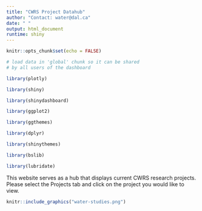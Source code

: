---
title: "CWRS Project Datahub"
author: "Contact: water@dal.ca"
date: " "
output: html_document
runtime: shiny
---

```{r setup, include=FALSE}
knitr::opts_chunk$set(echo = FALSE)
```

```{r global, include=FALSE}
# load data in 'global' chunk so it can be shared
# by all users of the dashboard

library(plotly)

library(shiny)

library(shinydashboard)

library(ggplot2)

library(ggthemes)

library(dplyr)

library(shinythemes)

library(bslib)

library(lubridate)
```

This website serves as a hub that displays current CWRS research projects. Please select the Projects tab and click on the project you would like to view. 

```{r img-with-knitr, echo=FALSE, fig.align='center', out.width='100%'}
knitr::include_graphics("water-studies.png")
```













